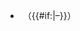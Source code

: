 * <span class="vevent"><span class="agent attendee vcard"><span class="fn org summary">{{{name}}}</span></span>&nbsp;（<span class="dtstart">{{{from}}}</span>{{#if:{{{to|}}}|&ndash;{{{to}}}}}）</span>
